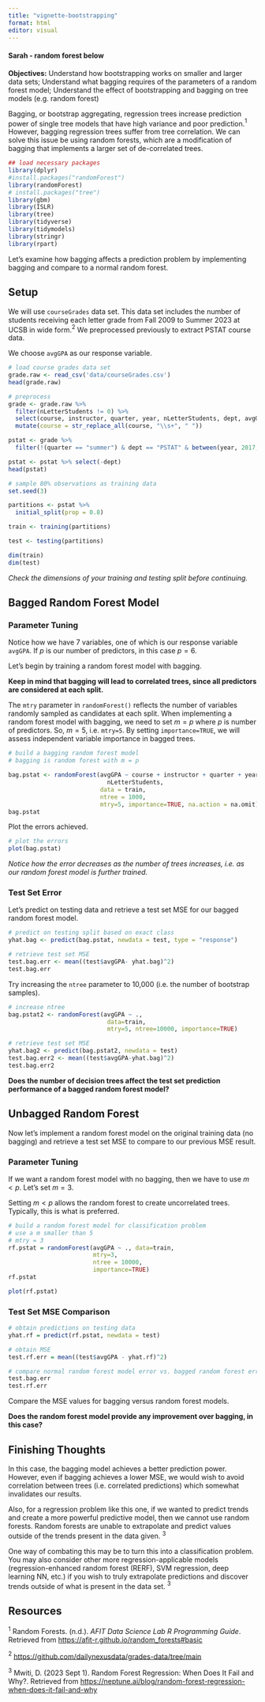 ```yaml
---
title: "vignette-bootstrapping"
format: html
editor: visual
---
```


#### Sarah - random forest below

**Objectives:** Understand how bootstrapping works on smaller and larger data sets; Understand what bagging requires of the parameters of a random forest model; Understand the effect of bootstrapping and bagging on tree models (e.g. random forest)

Bagging, or bootstrap aggregating, regression trees increase prediction power of single tree models that have high variance and poor prediction.$^1$ However, bagging regression trees suffer from tree correlation. We can solve this issue be using random forests, which are a modification of bagging that implements a larger set of de-correlated trees.

```r
## load necessary packages
library(dplyr)
#install.packages("randomForest")
library(randomForest)
# install.packages("tree")
library(gbm)
library(ISLR)
library(tree)
library(tidyverse)
library(tidymodels)
library(stringr)
library(rpart)
```

Let's examine how bagging affects a prediction problem by implementing bagging and compare to a normal random forest.

## Setup

We will use `courseGrades` data set. This data set includes the number of students receiving each letter grade from Fall 2009 to Summer 2023 at UCSB in wide form.$^2$ We preprocessed previously to extract PSTAT course data.

We choose `avgGPA` as our response variable.

```r
# load course grades data set
grade.raw <- read_csv('data/courseGrades.csv')
head(grade.raw)

# preprocess
grade <- grade.raw %>% 
  filter(nLetterStudents != 0) %>% 
  select(course, instructor, quarter, year, nLetterStudents, dept, avgGPA) %>%
  mutate(course = str_replace_all(course, "\\s+", " "))

pstat <- grade %>% 
  filter(!(quarter == "summer") & dept == "PSTAT" & between(year, 2017, 2022))

pstat <- pstat %>% select(-dept)
head(pstat)
```

```r
# sample 80% observations as training data
set.seed(3)

partitions <- pstat %>%
  initial_split(prop = 0.8)

train <- training(partitions)

test <- testing(partitions)

dim(train)
dim(test)
```

*Check the dimensions of your training and testing split before continuing.*

## Bagged Random Forest Model

### Parameter Tuning

Notice how we have 7 variables, one of which is our response variable `avgGPA`. If $p$ is our number of predictors, in this case $p=6$.

Let's begin by training a random forest model with bagging.

**Keep in mind that bagging will lead to correlated trees, since all predictors are considered at each split.**

The `mtry` parameter in `randomForest()` reflects the number of variables randomly sampled as candidates at each split. When implementing a random forest model with bagging, we need to set $m=p$ where $p$ is number of predictors. So, $m=5$, i.e. `mtry=5`. By setting `importance=TRUE`, we will assess independent variable importance in bagged trees.

```r
# build a bagging random forest model
# bagging is random forest with m = p

bag.pstat <- randomForest(avgGPA ~ course + instructor + quarter + year +
                            nLetterStudents,
                          data = train,
                          ntree = 1000,
                          mtry=5, importance=TRUE, na.action = na.omit)
bag.pstat
```

Plot the errors achieved.

```r
# plot the errors
plot(bag.pstat)
```

*Notice how the error decreases as the number of trees increases, i.e. as our random forest model is further trained.*

### Test Set Error

Let's predict on testing data and retrieve a test set MSE for our bagged random forest model.

```r
# predict on testing split based on exact class
yhat.bag <- predict(bag.pstat, newdata = test, type = "response")

# retrieve test set MSE
test.bag.err <- mean((test$avgGPA- yhat.bag)^2)
test.bag.err
```

Try increasing the `ntree` parameter to 10,000 (i.e. the number of bootstrap samples).

```r
# increase ntree
bag.pstat2 <- randomForest(avgGPA ~ .,
                            data=train,
                            mtry=5, ntree=10000, importance=TRUE)

# retrieve test set MSE
yhat.bag2 <- predict(bag.pstat2, newdata = test)
test.bag.err2 <- mean((test$avgGPA-yhat.bag)^2)
test.bag.err2
```

**Does the number of decision trees affect the test set prediction performance of a bagged random forest model?**

## Unbagged Random Forest

Now let's implement a random forest model on the original training data (no bagging) and retrieve a test set MSE to compare to our previous MSE result.

### Parameter Tuning

If we want a random forest model with no bagging, then we have to use $m<p$. Let's set $m=3$.

Setting $m<p$ allows the random forest to create uncorrelated trees. Typically, this is what is preferred.

```r
# build a random forest model for classification problem
# use a m smaller than 5
# mtry = 3
rf.pstat = randomForest(avgGPA ~ ., data=train,
                        mtry=3, 
                        ntree = 10000,
                        importance=TRUE)
rf.pstat
```

```r
plot(rf.pstat)
```

### Test Set MSE Comparison

```r
# obtain predictions on testing data
yhat.rf = predict(rf.pstat, newdata = test)

# obtain MSE
test.rf.err = mean((test$avgGPA - yhat.rf)^2)
```

```r
# compare normal random forest model error vs. bagged random forest error
test.bag.err
test.rf.err
```

Compare the MSE values for bagging versus random forest models.

**Does the random forest model provide any improvement over bagging, in this case?**

## Finishing Thoughts

In this case, the bagging model achieves a better prediction power. However, even if bagging achieves a lower MSE, we would wish to avoid correlation between trees (i.e. correlated predictions) which somewhat invalidates our results.

Also, for a regression problem like this one, if we wanted to predict trends and create a more powerful predictive model, then we cannot use random forests. Random forests are unable to extrapolate and predict values outside of the trends present in the data given. $^3$

One way of combating this may be to turn this into a classification problem. You may also consider other more regression-applicable models (regression-enhanced random forest (RERF), SVM regression, deep learning NN, etc.) if you wish to truly extrapolate predictions and discover trends outside of what is present in the data set. $^3$

## Resources

$^1$ Random Forests. (n.d.). *AFIT Data Science Lab R Programming Guide*. Retrieved from <https://afit-r.github.io/random_forests#basic>

$^2$ <https://github.com/dailynexusdata/grades-data/tree/main>

$^3$ Mwiti, D. (2023 Sept 1). Random Forest Regression: When Does It Fail and Why?. Retrieved from <https://neptune.ai/blog/random-forest-regression-when-does-it-fail-and-why>
